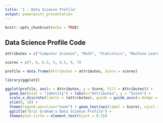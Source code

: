 ```yaml
---
title: '1 : Data Science Profile'
output: powerpoint_presentation
---
```


```r
knitr::opts_chunk$set(echo = TRUE)
```

## Data Science Profile Code

```r
attributes = c("Computer Science", "Math", "Statistics", "Machine Learning", "Domain Expertise", "Communication and Presentation Skills", "Data Visualization")

scores = c(7, 6, 6.5, 5, 8.5, 9, 7)

profile = data.frame(Attributes = attributes, Score = scores)

library(ggplot2)

ggplot(profile, aes(x = Attributes, y = Score, fill = Attributes)) + 
  geom_bar(stat = "identity") + labs(x="Attributes", y = "Score") + 
  scale_x_discrete(limits = (attributes), guide = guide_axis(n.dodge = 2)) + 
  ylim(0, 10) + 
  theme(legend.position="none") + geom_text(aes(label = Score), vjust = 1.5, colour = "black") +
  ggtitle("Eric Graham's Data Science Profile") +
  theme(plot.title = element_text(hjust = 0.5))
```